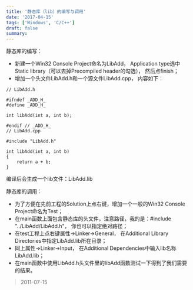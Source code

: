 ```yaml
---
title: '静态库（lib）的编写与调用'
date: '2017-04-15'
tags: ['Windows', 'C/C++']
draft: false
summary: 
---
```


静态库的编写：

* 新建一个Win32 Console Project命名为LibAdd， Application type选中Static library（可以去掉Precompiled header的勾选）， 然后点finish；
* 增加一个头文件LibAdd.h和一个源文件LibAdd.cpp， 内容如下：

```
// LibAdd.h

#ifndef _ADD_H_
#define _ADD_H_

int libAdd(int a, int b);

#endif // _ADD_H_
// LibAdd.cpp

#include "LibAdd.h"

int libAdd(int a, int b)
{
	return a + b;
}

```
编译后会生成一个lib文件：LibAdd.lib

静态库的调用：
* 为了方便在先前工程的Solution上点右键，增加一个一般的Win32 Console Project命名为Test；
* 在main函数上面包含静态库的头文件，注意路径，我的是：#include "../LibAdd/LibAdd.h"， 你也可以指定绝对路径；
* 在test工程上点右键属性->Linker->General， 在Additional Library Directories中指定LibAdd.lib所在目录；
* 同上属性->Linker->Input， 在Additional Dependencies中输入lib名称LibAdd.lib；
* 在main函数中使用LibAdd.h头文件里的libAdd函数测试一下得到了我们需要的结果。

> 2011-07-15